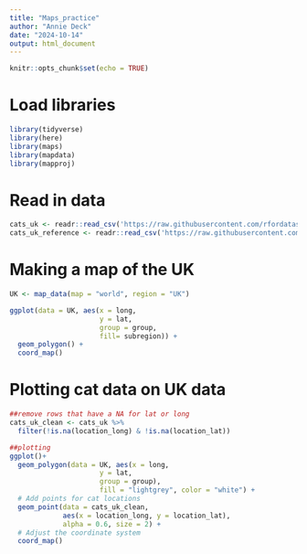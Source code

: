 ```yaml
---
title: "Maps_practice"
author: "Annie Deck"
date: "2024-10-14"
output: html_document
---
```


```r
knitr::opts_chunk$set(echo = TRUE)
```
# Load libraries 
```r
library(tidyverse)
library(here)
library(maps)
library(mapdata)
library(mapproj)
```



# Read in data
```r
cats_uk <- readr::read_csv('https://raw.githubusercontent.com/rfordatascience/tidytuesday/master/data/2023/2023-01-31/cats_uk.csv')
cats_uk_reference <- readr::read_csv('https://raw.githubusercontent.com/rfordatascience/tidytuesday/master/data/2023/2023-01-31/cats_uk_reference.csv')
```

# Making a map of the UK
```r
UK <- map_data(map = "world", region = "UK")

ggplot(data = UK, aes(x = long, 
                      y = lat, 
                      group = group,
                      fill= subregion)) + 
  geom_polygon() +
  coord_map()


```

# Plotting cat data on UK data
```r
##remove rows that have a NA for lat or long
cats_uk_clean <- cats_uk %>%
  filter(!is.na(location_long) & !is.na(location_lat))

##plotting
ggplot()+ 
  geom_polygon(data = UK, aes(x = long, 
                      y = lat, 
                      group = group),
                      fill = "lightgrey", color = "white") + 
  # Add points for cat locations
  geom_point(data = cats_uk_clean, 
             aes(x = location_long, y = location_lat),
             alpha = 0.6, size = 2) +
  # Adjust the coordinate system
  coord_map()
```

